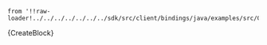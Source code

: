     from '!!raw-loader!../../../../../../../sdk/src/client/bindings/java/examples/src/CreateBlock.java';

<CodeBlock className="language-java">
    {CreateBlock}
</CodeBlock>